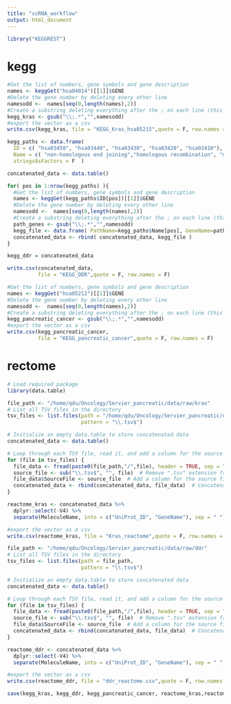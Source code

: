 ```yaml
---
title: "scRNA_workflow"
output: html_document
---
```

```r
library("KEGGREST")
```
# kegg
```r
#Get the list of numbers, gene symbols and gene description
names <- keggGet("hsa04014")[[1]]$GENE
#Delete the gene number by deleting every other line
namesodd <-  names[seq(0,length(names),2)]
#Create a substring deleting everything after the ; on each line (this deletes the gene description).
kegg_kras <- gsub("\\;.*","",namesodd)
#export the vector as a csv
write.csv(kegg_kras, file = "KEGG_Kras_hsa05215",quote = F, row.names = F)
```
```r
kegg_paths <- data.frame( 
  ID = c( "hsa03450", "hsa03440", "hsa03430", "hsa03420", "hsa03410"),
  Name = c( "non-homologous end joining","homologous recombination", "mismatch repair", "nucleotide excision repair", "base excision repair"), 
  stringsAsFactors = F  )

concatenated_data <- data.table()

for( pos in 1:nrow(kegg_paths) ){
  #Get the list of numbers, gene symbols and gene description
  names <- keggGet(kegg_paths$ID[pos])[[1]]$GENE
  #Delete the gene number by deleting every other line
  namesodd <-  names[seq(0,length(names),2)]
  #Create a substring deleting everything after the ; on each line (this   deletes the gene description).
  path_genes <- gsub("\\;.*","",namesodd)
  kegg_file <- data.frame( PathName=kegg_paths$Name[pos], GeneName=path_genes )
  concatenated_data <- rbind( concatenated_data, kegg_file )
}

kegg_ddr = concatenated_data

write.csv(concatenated_data, 
          file = "KEGG_DDR",quote = F, row.names = F)

```
```r
#Get the list of numbers, gene symbols and gene description
names <- keggGet("hsa05212")[[1]]$GENE
#Delete the gene number by deleting every other line
namesodd <-  names[seq(0,length(names),2)]
#Create a substring deleting everything after the ; on each line (this deletes the gene description).
kegg_pancreatic_cancer <- gsub("\\;.*","",namesodd)
#export the vector as a csv
write.csv(kegg_pancreatic_cancer, 
          file = "KEGG_pancreatic_cancer",quote = F, row.names = F)
```
# rectome
```r
# Load required package
library(data.table)

file_path <- "/home/qdu/Oncology/Servier_pancreatic/data/raw/kras"
# List all TSV files in the directory
tsv_files <- list.files(path = "/home/qdu/Oncology/Servier_pancreatic/data/raw/kras", 
                        pattern = "\\.tsv$")

# Initialize an empty data.table to store concatenated data
concatenated_data <- data.table()

# Loop through each TSV file, read it, and add a column for the source file
for (file in tsv_files) {
  file_data <- fread(paste0(file_path,"/",file), header = TRUE, sep = "\t")  # Read TSV file
  source_file <- sub("\\.tsv$", "", file)  # Remove ".tsv" extension from source file name
  file_data$SourceFile <- source_file  # Add a column for the source file
  concatenated_data <- rbind(concatenated_data, file_data)  # Concatenate data
}

reactome_kras <- concatenated_data %>% 
  dplyr::select(-V4) %>% 
  separate(MoleculeName, into = c("UniProt_ID", "GeneName"), sep = " ") 

#export the vector as a csv
write.csv(reactome_kras, file = "Kras_reactome",quote = F, row.names = F)
```
```r
file_path <- "/home/qdu/Oncology/Servier_pancreatic/data/raw/ddr"
# List all TSV files in the directory
tsv_files <- list.files(path = file_path, 
                        pattern = "\\.tsv$")

# Initialize an empty data.table to store concatenated data
concatenated_data <- data.table()

# Loop through each TSV file, read it, and add a column for the source file
for (file in tsv_files) {
  file_data <- fread(paste0(file_path,"/",file), header = TRUE, sep = "\t")  # Read TSV file
  source_file <- sub("\\.tsv$", "", file)  # Remove ".tsv" extension from source file name
  file_data$SourceFile <- source_file  # Add a column for the source file
  concatenated_data <- rbind(concatenated_data, file_data)  # Concatenate data
}

reactome_ddr <- concatenated_data %>% 
  dplyr::select(-V4) %>% 
  separate(MoleculeName, into = c("UniProt_ID", "GeneName"), sep = " ") 

#export the vector as a csv
write.csv(reactome_ddr, file = "ddr_reactome.csv",quote = F, row.names = F)
```
```r
save(kegg_kras, kegg_ddr, kegg_pancreatic_cancer, reactome_kras,reactome_ddr, file="pathway_genes.RData")
```





